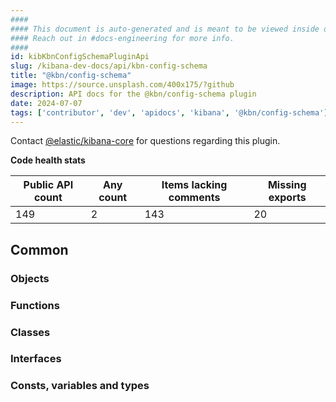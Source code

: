 ```yaml
---
####
#### This document is auto-generated and is meant to be viewed inside our experimental, new docs system.
#### Reach out in #docs-engineering for more info.
####
id: kibKbnConfigSchemaPluginApi
slug: /kibana-dev-docs/api/kbn-config-schema
title: "@kbn/config-schema"
image: https://source.unsplash.com/400x175/?github
description: API docs for the @kbn/config-schema plugin
date: 2024-07-07
tags: ['contributor', 'dev', 'apidocs', 'kibana', '@kbn/config-schema']
---
```




Contact [@elastic/kibana-core](https://github.com/orgs/elastic/teams/kibana-core) for questions regarding this plugin.

**Code health stats**

| Public API count  | Any count | Items lacking comments | Missing exports |
|-------------------|-----------|------------------------|-----------------|
| 149 | 2 | 143 | 20 |

## Common

### Objects
<DocDefinitionList data={kbnConfigSchemaObj.common.objects}/>

### Functions
<DocDefinitionList data={kbnConfigSchemaObj.common.functions}/>

### Classes
<DocDefinitionList data={kbnConfigSchemaObj.common.classes}/>

### Interfaces
<DocDefinitionList data={kbnConfigSchemaObj.common.interfaces}/>

### Consts, variables and types
<DocDefinitionList data={kbnConfigSchemaObj.common.misc}/>

